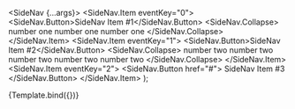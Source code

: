 

<Meta title="Components/SideNav" component={SideNav} />

  <SideNav {...args}>
    <SideNav.Item eventKey="0">
      <SideNav.Button>SideNav Item #1</SideNav.Button>
      <SideNav.Collapse>
        <NavLink href="#">
          number one
        </NavLink>
        <NavLink href="#">
          number one
        </NavLink>
        <NavLink href="#">
          number one
        </NavLink>
      </SideNav.Collapse>
    </SideNav.Item>
    <SideNav.Item eventKey="1">
      <SideNav.Button>SideNav Item #2</SideNav.Button>
      <SideNav.Collapse>
        <NavLink>number two</NavLink>
        <NavLink disabled>number two</NavLink>
        <NavLink>number two</NavLink>
        <NavLink>number two</NavLink>
        <NavLink>number two</NavLink>
      </SideNav.Collapse>
    </SideNav.Item>
    <SideNav.Item eventKey="2">
      <SideNav.Button href="#">
        SideNav Item #3
      </SideNav.Button>
    </SideNav.Item>
  </SideNav>
);

<Canvas>
  <Story name="Basic">
    {Template.bind({})}
  </Story>
</Canvas>
